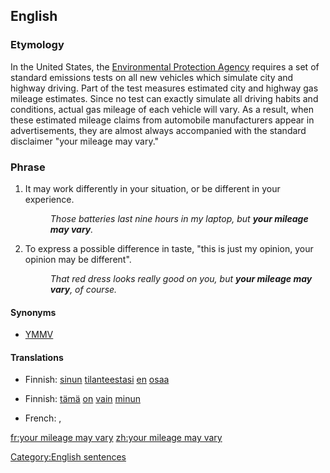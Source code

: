 ==English==

===Etymology===
In the United States, the [http://www.epa.gov Environmental Protection Agency] requires a set of standard emissions tests on all new vehicles which simulate city and highway driving.  Part of the test measures estimated city and highway gas mileage estimates.  Since no test can exactly simulate all driving habits and conditions, actual gas mileage of each vehicle will vary.  As a result, when these estimated mileage claims from automobile manufacturers appear in advertisements, they are almost always accompanied with the standard disclaimer "your mileage may vary."

===Phrase===
{{infl|en|phrase|head=[[your]] [[mileage]] [[may]] [[vary]]}}
# {{idiomatic}} It may work differently in your situation, or be different in your experience.
#: ''Those batteries last nine hours in my laptop, but '''your mileage may vary'''.''
# {{idiomatic}} To express a possible difference in taste, "this is just my opinion, your opinion may be different". 
#:''That red dress looks really good on you, but '''your mileage may vary''', of course.''

====Synonyms====
* [[YMMV]]

====Translations====
{{trans-top|it may work differently for you}}
* Finnish: [[sinun#Finnish|sinun]] [[tilanteesta#Finnish|tilanteestasi]] [[en#Finnish|en]] [[osaa#Finnish|osaa]] {{t|fi|sanoa}}
{{trans-mid}}
{{trans-bottom}}

{{trans-top|this is just my opinion}}
* Finnish: [[tämä#Finnish|tämä]] [[on#Finnish|on]] [[vain#Finnish|vain]] [[minun#Finnish|minun]] {{t|fi|mielipide|alt=mielipiteeni}}
{{trans-mid}}
* French: {{t|fr|des goûts et des couleurs, on ne discute pas}}, {{t|fr|des goûts et des couleurs…}}
{{trans-bottom}}

[[Category:English sentences]]

[[fr:your mileage may vary]]
[[zh:your mileage may vary]]